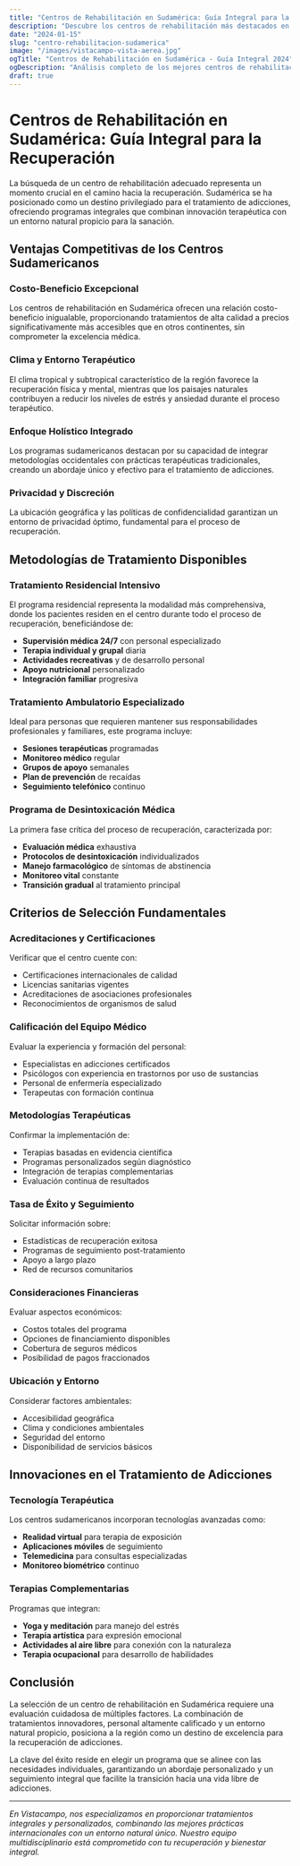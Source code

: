 ```yaml
---
title: "Centros de Rehabilitación en Sudamérica: Guía Integral para la Recuperación"
description: "Descubre los centros de rehabilitación más destacados en Sudamérica, sus metodologías innovadoras y cómo elegir el programa adecuado para una recuperación exitosa."
date: "2024-01-15"
slug: "centro-rehabilitacion-sudamerica"
image: "/images/vistacampo-vista-aerea.jpg"
ogTitle: "Centros de Rehabilitación en Sudamérica - Guía Integral 2024"
ogDescription: "Análisis completo de los mejores centros de rehabilitación en Sudamérica, metodologías y criterios de selección para una recuperación efectiva."
draft: true
---
```


# Centros de Rehabilitación en Sudamérica: Guía Integral para la Recuperación

La búsqueda de un centro de rehabilitación adecuado representa un momento crucial en el camino hacia la recuperación. Sudamérica se ha posicionado como un destino privilegiado para el tratamiento de adicciones, ofreciendo programas integrales que combinan innovación terapéutica con un entorno natural propicio para la sanación.

## Ventajas Competitivas de los Centros Sudamericanos

### Costo-Beneficio Excepcional
Los centros de rehabilitación en Sudamérica ofrecen una relación costo-beneficio inigualable, proporcionando tratamientos de alta calidad a precios significativamente más accesibles que en otros continentes, sin comprometer la excelencia médica.

### Clima y Entorno Terapéutico
El clima tropical y subtropical característico de la región favorece la recuperación física y mental, mientras que los paisajes naturales contribuyen a reducir los niveles de estrés y ansiedad durante el proceso terapéutico.

### Enfoque Holístico Integrado
Los programas sudamericanos destacan por su capacidad de integrar metodologías occidentales con prácticas terapéuticas tradicionales, creando un abordaje único y efectivo para el tratamiento de adicciones.

### Privacidad y Discreción
La ubicación geográfica y las políticas de confidencialidad garantizan un entorno de privacidad óptimo, fundamental para el proceso de recuperación.

## Metodologías de Tratamiento Disponibles

### Tratamiento Residencial Intensivo
El programa residencial representa la modalidad más comprehensiva, donde los pacientes residen en el centro durante todo el proceso de recuperación, beneficiándose de:

- **Supervisión médica 24/7** con personal especializado
- **Terapia individual y grupal** diaria
- **Actividades recreativas** y de desarrollo personal
- **Apoyo nutricional** personalizado
- **Integración familiar** progresiva

### Tratamiento Ambulatorio Especializado
Ideal para personas que requieren mantener sus responsabilidades profesionales y familiares, este programa incluye:

- **Sesiones terapéuticas** programadas
- **Monitoreo médico** regular
- **Grupos de apoyo** semanales
- **Plan de prevención** de recaídas
- **Seguimiento telefónico** continuo

### Programa de Desintoxicación Médica
La primera fase crítica del proceso de recuperación, caracterizada por:

- **Evaluación médica** exhaustiva
- **Protocolos de desintoxicación** individualizados
- **Manejo farmacológico** de síntomas de abstinencia
- **Monitoreo vital** constante
- **Transición gradual** al tratamiento principal

## Criterios de Selección Fundamentales

### Acreditaciones y Certificaciones
Verificar que el centro cuente con:
- Certificaciones internacionales de calidad
- Licencias sanitarias vigentes
- Acreditaciones de asociaciones profesionales
- Reconocimientos de organismos de salud

### Calificación del Equipo Médico
Evaluar la experiencia y formación del personal:
- Especialistas en adicciones certificados
- Psicólogos con experiencia en trastornos por uso de sustancias
- Personal de enfermería especializado
- Terapeutas con formación continua

### Metodologías Terapéuticas
Confirmar la implementación de:
- Terapias basadas en evidencia científica
- Programas personalizados según diagnóstico
- Integración de terapias complementarias
- Evaluación continua de resultados

### Tasa de Éxito y Seguimiento
Solicitar información sobre:
- Estadísticas de recuperación exitosa
- Programas de seguimiento post-tratamiento
- Apoyo a largo plazo
- Red de recursos comunitarios

### Consideraciones Financieras
Evaluar aspectos económicos:
- Costos totales del programa
- Opciones de financiamiento disponibles
- Cobertura de seguros médicos
- Posibilidad de pagos fraccionados

### Ubicación y Entorno
Considerar factores ambientales:
- Accesibilidad geográfica
- Clima y condiciones ambientales
- Seguridad del entorno
- Disponibilidad de servicios básicos

## Innovaciones en el Tratamiento de Adicciones

### Tecnología Terapéutica
Los centros sudamericanos incorporan tecnologías avanzadas como:
- **Realidad virtual** para terapia de exposición
- **Aplicaciones móviles** de seguimiento
- **Telemedicina** para consultas especializadas
- **Monitoreo biométrico** continuo

### Terapias Complementarias
Programas que integran:
- **Yoga y meditación** para manejo del estrés
- **Terapia artística** para expresión emocional
- **Actividades al aire libre** para conexión con la naturaleza
- **Terapia ocupacional** para desarrollo de habilidades

## Conclusión

La selección de un centro de rehabilitación en Sudamérica requiere una evaluación cuidadosa de múltiples factores. La combinación de tratamientos innovadores, personal altamente calificado y un entorno natural propicio, posiciona a la región como un destino de excelencia para la recuperación de adicciones.

La clave del éxito reside en elegir un programa que se alinee con las necesidades individuales, garantizando un abordaje personalizado y un seguimiento integral que facilite la transición hacia una vida libre de adicciones.

---

*En Vistacampo, nos especializamos en proporcionar tratamientos integrales y personalizados, combinando las mejores prácticas internacionales con un entorno natural único. Nuestro equipo multidisciplinario está comprometido con tu recuperación y bienestar integral.* 